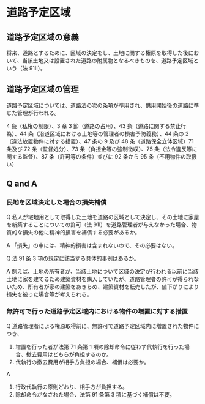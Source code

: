 
# 道路予定区域

## 道路予定区域の意義

将来、道路とするために、区域の決定をし、土地に関する権原を取得した後において、当該土地又は設置された道路の附属物となるべきものを、道路予定区域という（法 91Ⅱ）。

## 道路予定区域の管理

道路予定区域については、道路法の次の条項が準用され、供用開始後の道路に準じた管理が行われる。

4 条（私権の制限）、3 章 3 節（道路の占用）、43 条（道路に関する禁止行為）、44 条（沿道区域における土地等の管理者の損害予防義務）、44 条の 2（違法放置物件に対する措置）、47 条の 9 及び 48 条（道路保全立体区域）71 条及び 72 条（監督処分）、73 条（負担金等の強制徴収）、75 条（法令違反等に関する監督）、87 条（許可等の条件）並びに 92 条から 95 条（不用物件の取扱い）

## Q and A

### 民地を区域決定した場合の損失補償

Q 私人が宅地用として取得した土地を道路の区域として決定し、その土地に家屋を新築することについての許可（法 91Ⅰ）を道路管理者が与えなかった場合、物質的な損失の他に精神的損害を補償する必要があるか。

A 「損失」の中には、精神的損害は含まれないので、その必要はない。

Q 法 91 条 3 項の規定に該当する具体的事例はあるか。

A 例えば、土地の所有者が、当該土地について区域の決定が行われる以前に当該土地に家を建てるため建築資材を購入していたが、道路管理者の許可が得られないため、所有者が家の建築をあきらめ、建築資材を転売したが、値下がりにより損失を被った場合等が考えられる。

### 無許可で行った道路予定区域内における物件の増置に対する措置

Q 道路管理者による権原取得前に、無許可で道路予定区域内に増置された物件につき、

1. 増置を行った者が法第 71 条第 1 項の除却命令に従わず代執行を行った場合、撤去費用はどちらが負担するのか。
2. 代執行の撤去費用が相手方負担の場合、補償は必要か。

A

1. 行政代執行の原則どおり、相手方が負担する。
2. 除却命令がなされた場合、法第 91 条第 3 項に基づく補償は不要。

